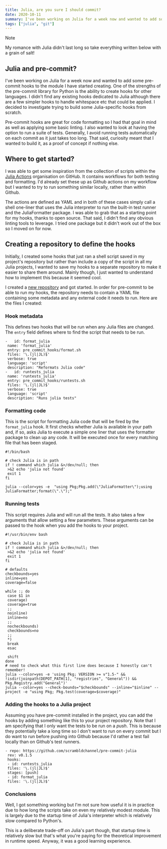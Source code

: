 ```yaml
---
title: Julia, are you sure I should commit?
date: 2020-10-11
summary: I've been working on Julia for a week now and wanted to add some pre-commit hooks to the module I have started creating. One of the strengths of the pre-commit library for Python is the ability to create hooks for other languages. I didn't find any existing hooks dedicated to Julia although there are a few simpler hooks to handle whitespace etc that could be applied. I decided to investigate trying to build some Julia-specific hooks from scratch.
tags: ["julia", "git"]
---
```


> [!NOTE]
> My romance with Julia didn't last long so take everything written below with a grain of salt!

## Julia and pre-commit?

I've been working on Julia for a week now and wanted to add some pre-commit hooks to the module I have started creating. One of the strengths of the pre-commit library for Python is the ability to create hooks for other languages. I didn't find any existing hooks dedicated to Julia although there are a few simpler hooks to handle whitespace etc that could be applied. I decided to investigate trying to build some Julia-specific hooks from scratch.

Pre-commit hooks are great for code formatting so I had that goal in mind as well as applying some basic linting. I also wanted to look at having the option to run a suite of tests. Generally, I avoid running tests automatically on each commit as it just takes too long. That said, curiosity meant that I wanted to build it, as a proof of concept if nothing else.

## Where to get started?

I was able to get some inspiration from the collection of scripts within the [Julia Actions](https://github.com/julia-actions) organisation on GitHub. It contains workflows for both testing and formatting. I'd already set these up as Github actions on my workflow but I wanted to try to run something similar locally, rather than within Github.

The actions are defined as YAML and in both of these cases simply call a shell one-liner that uses the Julia interpreter to run the built-in test runner and the JuliaFormatter package. I was able to grab that as a starting point for my hooks, thanks to open source. That said, I didn't find any obvious linting tools to leverage. I tried one package but it didn't work out of the box so I moved on for now.

## Creating a repository to define the hooks

Initially, I created some hooks that just ran a shell script saved in my project's repository but rather than include a copy of the script in all my Julia projects, I wanted to save my hooks to a separate repository to make it easier to share them around. Mainly though, I just wanted to understand how to implement this because it seemed cool.

I created a [new repository](https://github.com/scrambldchannel/pre-commit-julia) and got started. In order for pre-commit to be able to run my hooks, the repository needs to contain a YAML file containing some metadata and any external code it needs to run. Here are the files I created:

### Hook metadata

This defines two hooks that will be run when any Julia files are changed. The `entry` field defines where to find the script that needs to be run.

```yaml{codeTitle: ".pre-commit-hooks.yaml"}
-   id: format_julia
 name: 'format_julia'
 entry: pre_commit_hooks/format.sh
 files: '\.(jl|JL)$'
 verbose: true
 language: 'script'
 description: "Reformats Julia code"
-   id: runtests_julia
 name: 'runtests_julia'
 entry: pre_commit_hooks/runtests.sh
 files: '\.(jl|JL)$'
 verbose: true
 language: 'script'
 description: "Runs julia tests"
```

### Formatting code

This is the script for formatting Julia code that will be fired by the `format_julia` hook. It first checks whether Julia is available in your path and, if so, asks Julia to execute a simple one liner that uses the formatter package to clean up any code. It will be executed once for every matching file that has been staged.

```bash{codeTitle: "pre_commit_hooks/format.sh"}
#!/bin/bash

# check Julia is in path
if ! command which julia &>/dev/null; then
 >&2 echo 'julia not found'
 exit 1
fi

julia --color=yes -e  "using Pkg;Pkg.add(\"JuliaFormatter\");using JuliaFormatter;format(\".\");"
```

### Running tests

This script requires Julia and will run all the tests. It also takes a few arguments that allow setting a few parameters. These arguments can be passed to the hook when you add the hooks to your project.

```bash{codeTitle: "pre_commit_hooks/runtest.sh"}
#!/usr/bin/env bash

# check Julia is in path
if ! command which julia &>/dev/null; then
 >&2 echo 'julia not found'
 exit 1
fi

# defaults
checkbounds=yes
inline=yes
coverage=false

while :; do
 case $1 in
 coverage)
 coverage=true
 ;;
 noinline)
 inline=no
 ;;
 nocheckbounds)
 checkbounds=no
 ;;
 *)
 break
 esac

 shift
done
# need to check what this first line does because I honestly can't remember!
julia --color=yes -e 'using Pkg; VERSION >= v"1.5-" && !isdir(joinpath(DEPOT_PATH[1], "registries", "General")) && Pkg.Registry.add("General")'
julia --color=yes --check-bounds="$checkbounds" --inline="$inline" --project -e "using Pkg; Pkg.test(coverage=$coverage)"
```

### Adding the hooks to a Julia project

Assuming you have pre-commit installed in the project, you can add the hooks by adding something like this to your project repository. Note that I am specifying that I only want the tests to be run on a _push_. This is because they potentially take a long time so I don't want to run on every commit but I do want to run before pushing into Github because I'd rather a test fail locally than on Github's test runners.

```yaml{codeTitle: ".pre-commit-config.yaml"}
- repo: https://github.com/scrambldchannel/pre-commit-julia
 rev: v0.1.5
 hooks:
 - id: runtests_julia
 files: '\.(jl|JL)$'
 stages: [push]
 - id: format_julia
 files: '\.(jl|JL)$'
```

### Conclusions

Well, I got something working but I'm not sure how useful it is in practice due to how long the scripts take on even my relatively modest module. This is largely due to the startup time of Julia's interpreter which is relatively slow compared to Python's.

This is a deliberate trade-off on Julia's part though, that startup time is relatively slow but that's what you're paying for the theoretical improvement in runtime speed. Anyway, it was a good learning experience.
